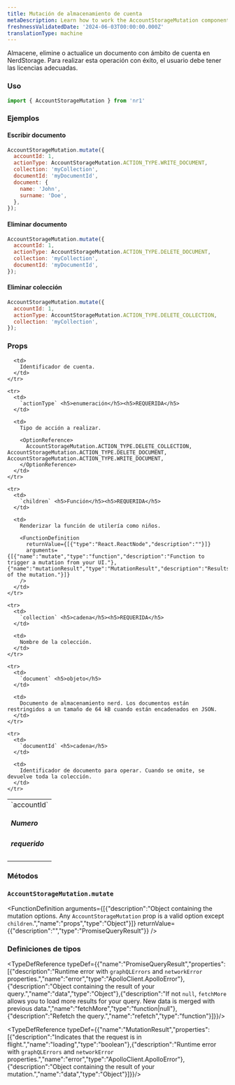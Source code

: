 ```yaml
---
title: Mutación de almacenamiento de cuenta
metaDescription: Learn how to work the AccountStorageMutation component
freshnessValidatedDate: '2024-06-03T00:00:00.000Z'
translationType: machine
---
```


Almacene, elimine o actualice un documento con ámbito de cuenta en NerdStorage. Para realizar esta operación con éxito, el usuario debe tener las licencias adecuadas.

### Uso

```js
import { AccountStorageMutation } from 'nr1'
```

### Ejemplos

#### Escribir documento

```js
AccountStorageMutation.mutate({
  accountId: 1,
  actionType: AccountStorageMutation.ACTION_TYPE.WRITE_DOCUMENT,
  collection: 'myCollection',
  documentId: 'myDocumentId',
  document: {
    name: 'John',
    surname: 'Doe',
  },
});
```

#### Eliminar documento

```js
AccountStorageMutation.mutate({
  accountId: 1,
  actionType: AccountStorageMutation.ACTION_TYPE.DELETE_DOCUMENT,
  collection: 'myCollection',
  documentId: 'myDocumentId',
});
```

#### Eliminar colección

```js
AccountStorageMutation.mutate({
  accountId: 1,
  actionType: AccountStorageMutation.ACTION_TYPE.DELETE_COLLECTION,
  collection: 'myCollection',
});
```

### Props

<table>
  <tbody>
    <tr>
      <td>
        `accountId` <h5>Numero</h5> <h5>requerido</h5>
      </td>

      <td>
        Identificador de cuenta.
      </td>
    </tr>

    <tr>
      <td>
        `actionType` <h5>enumeración</h5><h5>REQUERIDA</h5>
      </td>

      <td>
        Tipo de acción a realizar.

        <OptionReference>
          AccountStorageMutation.ACTION_TYPE.DELETE_COLLECTION, AccountStorageMutation.ACTION_TYPE.DELETE_DOCUMENT, AccountStorageMutation.ACTION_TYPE.WRITE_DOCUMENT,
        </OptionReference>
      </td>
    </tr>

    <tr>
      <td>
        `children` <h5>Función</h5><h5>REQUERIDA</h5>
      </td>

      <td>
        Renderizar la función de utilería como niños.

        <FunctionDefinition
          returnValue={[{"type":"React.ReactNode","description":""}]}
          arguments={[{"name":"mutate","type":"function","description":"Function to trigger a mutation from your UI."},{"name":"mutationResult","type":"MutationResult","description":"Results of the mutation."}]}
        />
      </td>
    </tr>

    <tr>
      <td>
        `collection` <h5>cadena</h5><h5>REQUERIDA</h5>
      </td>

      <td>
        Nombre de la colección.
      </td>
    </tr>

    <tr>
      <td>
        `document` <h5>objeto</h5>
      </td>

      <td>
        Documento de almacenamiento nerd. Los documentos están restringidos a un tamaño de 64 kB cuando están encadenados en JSON.
      </td>
    </tr>

    <tr>
      <td>
        `documentId` <h5>cadena</h5>
      </td>

      <td>
        Identificador de documento para operar. Cuando se omite, se devuelve toda la colección.
      </td>
    </tr>
  </tbody>
</table>

### Métodos

### `AccountStorageMutation.mutate`

<FunctionDefinition
  arguments={[{"description":"Object containing the mutation options. Any `AccountStorageMutation` prop is a valid option except `children`.","name":"props","type":"Object"}]}
  returnValue={{"description":"","type":"PromiseQueryResult"}}
/>

### Definiciones de tipos

<TypeDefReference typeDef={{"name":"PromiseQueryResult","properties":[{"description":"Runtime error with `graphQLErrors` and `networkError` properties.","name":"error","type":"ApolloClient.ApolloError"},{"description":"Object containing the result of your query.","name":"data","type":"Object"},{"description":"If not `null`, `fetchMore` allows you to load more results for your query. New data is merged with previous data.","name":"fetchMore","type":"function|null"},{"description":"Refetch the query.","name":"refetch","type":"function"}]}}/>

<TypeDefReference typeDef={{"name":"MutationResult","properties":[{"description":"Indicates that the request is in flight.","name":"loading","type":"boolean"},{"description":"Runtime error with `graphQLErrors` and `networkError` properties.","name":"error","type":"ApolloClient.ApolloError"},{"description":"Object containing the result of your mutation.","name":"data","type":"Object"}]}}/>